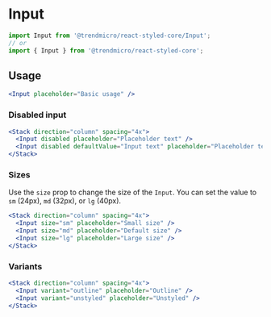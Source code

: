 # Input

```js
import Input from '@trendmicro/react-styled-core/Input';
// or
import { Input } from '@trendmicro/react-styled-core';
```

## Usage

```jsx
<Input placeholder="Basic usage" />
```

### Disabled input

```jsx
<Stack direction="column" spacing="4x">
  <Input disabled placeholder="Placeholder text" />
  <Input disabled defaultValue="Input text" placeholder="Placeholder text" />
</Stack>
```

### Sizes

Use the `size` prop to change the size of the `Input`. You can set the value to `sm` (24px), `md` (32px), or `lg` (40px).

```jsx
<Stack direction="column" spacing="4x">
  <Input size="sm" placeholder="Small size" />
  <Input size="md" placeholder="Default size" />
  <Input size="lg" placeholder="Large size" />
</Stack>
```

### Variants

```jsx
<Stack direction="column" spacing="4x">
  <Input variant="outline" placeholder="Outline" />
  <Input variant="unstyled" placeholder="Unstyled" />
</Stack>
```
